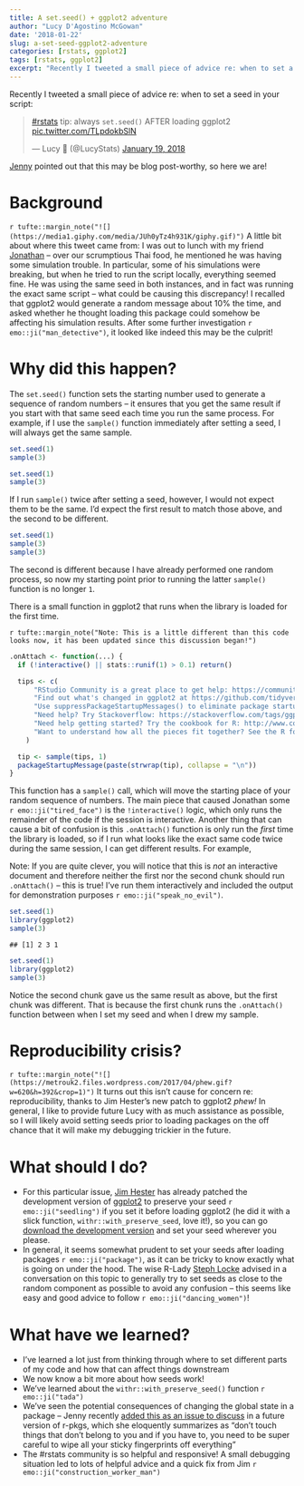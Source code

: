 ```yaml
---
title: A set.seed() + ggplot2 adventure
author: "Lucy D'Agostino McGowan"
date: '2018-01-22'
slug: a-set-seed-ggplot2-adventure
categories: [rstats, ggplot2]
tags: [rstats, ggplot2]
excerpt: "Recently I tweeted a small piece of advice re: when to set a seed in your script. Jenny pointed out that this may be blog post-worthy, so here we are!"
---
```


Recently I tweeted a small piece of advice re: when to set a seed in your script: 

<blockquote class="twitter-tweet" data-lang="en"><p lang="en" dir="ltr"><a href="https://twitter.com/hashtag/rstats?src=hash&amp;ref_src=twsrc%5Etfw">#rstats</a> tip: always `set.seed()` AFTER loading ggplot2 <a href="https://t.co/TLpdokbSlN">pic.twitter.com/TLpdokbSlN</a></p>&mdash; Lucy 🌻 (@LucyStats) <a href="https://twitter.com/LucyStats/status/954178919242063872?ref_src=twsrc%5Etfw">January 19, 2018</a></blockquote> <script async src="https://platform.twitter.com/widgets.js" charset="utf-8"></script> 

[Jenny](http://twitter.com/JennyBryan) pointed out that this may be blog post-worthy, so here we are! 

# Background

`r tufte::margin_note("![](https://media1.giphy.com/media/JUh0yTz4h931K/giphy.gif)")` A little bit about where this tweet came from: I was out to lunch with my friend [Jonathan](https://twitter.com/JJ_Chipman) -- over our scrumptious Thai food, he mentioned he was having some simulation trouble. In particular, some of his simulations were breaking, but when he tried to run the script locally, everything seemed fine. He was using the same seed in both instances, and in fact was running the exact same script -- what could be causing this discrepancy! I recalled that ggplot2 would generate a random message about 10% the time, and asked whether he thought loading this package could somehow be affecting his simulation results. After some further investigation `r emo::ji("man_detective")`, it looked like indeed this may be the culprit!

# Why did this happen?

The `set.seed()` function sets the starting number used to generate a sequence of random numbers -- it ensures that you get the same result if you start with that same seed each time you run the same process. For example, if I use the `sample()` function immediately after setting a seed, I will always get the same sample.

```r
set.seed(1)
sample(3)
```

```r
set.seed(1)
sample(3)
```

If I run `sample()` twice after setting a seed, however, I would not expect them to be the same. I'd expect the first result to match those above, and the second to be different.

```r
set.seed(1)
sample(3)
sample(3)
```

The second is different because I have already performed one random process, so now my starting point prior to running the latter `sample()` function is no longer `1`. 

There is a small function in ggplot2 that runs when the library is loaded for the first time. 

`r tufte::margin_note("Note: This is a little different than this code looks now, it has been updated since this discussion began!")`

```r
.onAttach <- function(...) {
  if (!interactive() || stats::runif(1) > 0.1) return()

  tips <- c(
      "RStudio Community is a great place to get help: https://community.rstudio.com/c/tidyverse.",
      "Find out what's changed in ggplot2 at https://github.com/tidyverse/ggplot2/releases.",
      "Use suppressPackageStartupMessages() to eliminate package startup messages.",
      "Need help? Try Stackoverflow: https://stackoverflow.com/tags/ggplot2.",
      "Need help getting started? Try the cookbook for R: http://www.cookbook-r.com/Graphs/",
      "Want to understand how all the pieces fit together? See the R for Data Science book: http://r4ds.had.co.nz/"
    )

  tip <- sample(tips, 1)
  packageStartupMessage(paste(strwrap(tip), collapse = "\n"))
}
```

This function has a `sample()` call, which will move the starting place of your random sequence of numbers. The main piece that caused Jonathan some `r emo::ji("tired_face")` is the `!interactive()` logic, which only runs the remainder of the code if the session is interactive. Another thing that can cause a bit of confusion is this `.onAttach()` function is only run the _first_ time the library is loaded, so if I run what looks like the exact same code twice during the same session, I can get different results. For example,

<span class = "marginnote">
Note: If you are quite clever, you will notice that this is *not* an interactive document and therefore neither the first nor the second chunk should run `.onAttach()` -- this is true! I've run them interactively and included the output for demonstration purposes `r emo::ji("speak_no_evil")`.
</span>

```r
set.seed(1)
library(ggplot2)
sample(3)
```
<pre><code>## [1] 2 3 1</code></pre>


```r
set.seed(1)
library(ggplot2)
sample(3)
```

Notice the second chunk gave us the same result as above, but the first chunk was different. That is because the first chunk runs the `.onAttach()` function between when I set my seed and when I drew my sample. 

# Reproducibility crisis?

`r tufte::margin_note("![](https://metrouk2.files.wordpress.com/2017/04/phew.gif?w=620&h=392&crop=1)")` It turns out this isn't cause for concern re: reproducibility, thanks to Jim Hester's new patch to ggplot2 _phew!_ In general, I like to provide future Lucy with as much assistance as possible, so I will likely avoid setting seeds prior to loading packages on the off chance that it will make my debugging trickier in the future.

# What should I do?

* For this particular issue, [Jim Hester](http://twitter.com/jimhester_) has already patched the development version of [ggplot2](https://github.com/tidyverse/ggplot2/pull/2409) to preserve your seed `r emo::ji("seedling")` if you set it before loading ggplot2 (he did it with a slick function, `withr::with_preserve_seed`, love it!), so you can go [download the development version](https://github.com/tidyverse/ggplot2) and set your seed wherever you please.  
* In general, it seems somewhat prudent to set your seeds after loading packages `r emo::ji("package")`, as it can be tricky to know exactly what is going on under the hood. The wise R-Lady [Steph Locke](https://twitter.com/SteffLocke) advised in a conversation on this topic to generally try to set seeds as close to the random component as possible to avoid any confusion -- this seems like easy and good advice to follow `r emo::ji("dancing_women")`!

# What have we learned?

* I've learned a lot just from thinking through where to set different parts of my code and how that can affect things downstream  
* We now know a bit more about how seeds work!  
* We've learned about the `withr::with_preserve_seed()` function `r emo::ji("tada")`  
* We've seen the potential consequences of changing the global state in a package -- Jenny recently [added this as an issue to discuss](https://github.com/hadley/r-pkgs/issues/447) in a future version of r-pkgs, which she eloquently summarizes as "don't touch things that don't belong to you and if you have to, you need to be super careful to wipe all your sticky fingerprints off everything"  
* The #rstats community is so helpful and responsive! A small debugging situation led to lots of helpful advice and a quick fix from Jim `r emo::ji("construction_worker_man")`